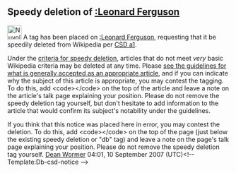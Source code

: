 <article id="13193134" title=User talk:Twisted53>
	<talkpage id="13193134" title="User talk:Twisted53">


==Speedy deletion of [[:Leonard Ferguson]]==
[[Image:Nuvola apps important.svg|32px|left]] A tag has been placed on [[:Leonard Ferguson]], requesting that it be speedily deleted from Wikipedia per [[WP:CSD#a1|CSD a1]]. 

Under the [[WP:CSD#General_criteria|criteria for speedy deletion]], articles that do not meet ''very'' basic Wikipedia criteria may be deleted at any time. Please [[Wikipedia:Your first article|see the guidelines for what is generally accepted as an appropriate article]], and if you can indicate why the subject of this article is appropriate, you may contest the tagging. To do this, add &lt;code&gt;{{tl|hangon}}&lt;/code&gt; on the top of the article and leave a note on the article's talk page explaining your position. Please do not remove the speedy deletion tag yourself, but don't hesitate to add information to the article that would confirm its subject's notability under the guidelines. 

If you think that this notice was placed here in error, you may contest the deletion. To do this, add &lt;code&gt;{{tl|hangon}}&lt;/code&gt; on the top of the page (just below the existing speedy deletion or &quot;db&quot; tag) and leave a note on the page's talk page explaining your position. Please do not remove the speedy deletion tag yourself. [[User:Dean Wormer|Dean Wormer]] 04:01, 10 September 2007 (UTC)&lt;!-- Template:Db-csd-notice --&gt;
	</talkpage>
</article>